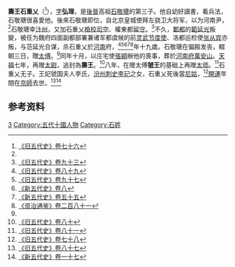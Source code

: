 '''壽王石重乂'''（{{bd|919年||937年|8月5日|catIdx=S}}<ref name=HFD76>[[:s:旧五代史/卷76|《旧五代史》卷七十六]]</ref>），[[表字|字]]'''弘理'''，是[[後晉|後晉]]高祖[[石敬瑭|石敬瑭]]的第三子。他自幼好讀書，看兵法，石敬瑭很喜愛他。後來石敬瑭即位，自北京皇城使拜左骁卫大将军，以为河南尹，<ref name=HFD76/>石敬瑭幸[[汴州|汴州]]，又加石重乂[[檢校|檢校]][[司空|司空]]、權東都[[留守|留守]]。<ref name=HFD93>[[:s:旧五代史/卷93|《旧五代史》卷九十三]]</ref>不久，[[鄴都|鄴都]]的[[範延光|範延光]]叛變，被任为魏府四面副都部署兼诸军都虞候的前[[灵武节度使|灵武节度使]]、洛都巡检使[[张从宾|张从宾]]亦叛，与范延光合谋，杀石重乂於[[河南|河南]]府，<ref name=HFD89>[[:s:旧五代史/卷89|《旧五代史》卷八十九]]</ref><ref name=HFD97>[[:s:旧五代史/卷97|《旧五代史》卷九十七]]</ref><ref name=NHFD8>[[:s:新五代史/卷08|《新五代史》卷八]]</ref><ref name=NHFD55>[[:s:新五代史/卷55|《新五代史》卷五十五]]</ref><ref name=ZZTJ281>[[:s:资治通鉴/卷281|《资治通鉴》卷二百八十一]]</ref>年十九歲。石敬瑭在偏殿发丧，輟朝三日，贈[[太傅|太傅]]。<ref name=HFD76/>同年十月，以庄宅使[[張穎|張穎]]辦他的喪事，葬於[[河南府|河南府]][[萬安山|萬安山]]。[[天福_(后晋)|天福]]七年，再赠[[太尉|太尉]]，追封為'''壽王'''。<ref name=HFD80>[[:s:旧五代史/卷80|《旧五代史》卷八十]]</ref>八年，在赠太傅'''虢王'''的基础上再赠[[太师|太师]]。<ref name=HFD81>[[:s:旧五代史/卷81|《旧五代史》卷八十一]]</ref>石重乂无子。王妃虢国夫人李氏，[[汾州|汾州]][[刺史|刺史]][[李玘|李玘]]之女，石重乂死後當[[尼姑|尼姑]]，<ref name=HFD78>[[:s:旧五代史/卷78|《旧五代史》卷七十八]]</ref>[[开运_(后晋)|開運]]年間在[[京師|京師]]去世。<ref name=HFD87>[[:s:旧五代史/卷87|《旧五代史》卷八十七]]</ref><ref name=NHFD17>[[:s:新五代史/卷17|《新五代史》卷一十七]]</ref>

== 参考资料 ==
{{reflist}}

[[Category:后晋皇子|3]]
[[Category:五代十國人物|Category:五代十國人物]]
[[Category:石姓|Category:石姓]]